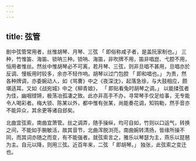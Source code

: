 ```yaml
---
---
---
```

title: 弦管
---



剧中弦管常用者，丝惟胡琴、月琴、三弦 「 即俗称咸子者，是盖阮家制也。」 三种，竹惟笛、海笛、锁呐三种。锁呐、海笛，非吹牌不用，笛非唱崑、弋腔不用，恒用者惟丝。然丝中惟胡琴必不可离，若月琴、三弦，则非旦唱不甚用，旦唱亦於反调、慢板用时较多，余亦不轻作响。胡琴以过门包腔 「 即和唱也。」 为贵，然各种牌调，亦委婉动人，如《骂曹》中之《夜深沈》，起落急徐，与大鼓相应，颇堪适耳。又如《战宛城》中之《柳青娘》， 「 即贴看兔时胡琴之调。」 以能揉弦者为佳，幽咽铿锵，极荡冶孤凄之致。此亦非高手不办，寻常琴手仅足给事，无专能令人喝彩者。梅大锁、陈某以外，都中惟有张某，尚能奏花调，知钩勒，然手音亦不能异众，其余更等诸自郐矣。

北曲宜弦索，南曲宜萧管。丝之调弄，随手操纵，均可自如，竹则以口运气，转换之间，不能如手腕敏活，故其音节，北曲浑脱浏亮，南曲婉转清扬，皆缘所操不同，而其词亦随之而变，有不能强者。就弦索言之，雅乐以琴瑟为主，燕乐以琵琶为主。自元以降，则用三弦。近百年来，二弦 「 即胡琴。」 独张，此弦索之变迁也。